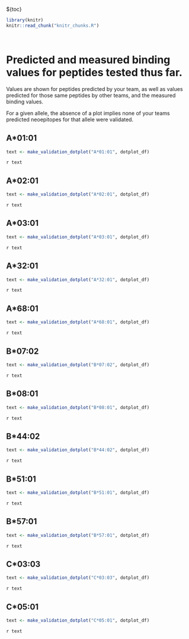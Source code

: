 ${toc}

```r
library(knitr)
knitr::read_chunk("knitr_chunks.R")
```

```r
```

```r
```

# Predicted and measured binding values for peptides tested thus far.
Values are shown for peptides predicted by your team, as well as values predicted for those same peptides by other teams, and the measured binding values.

For a given allele, the absence of a plot implies none of your teams predicted neoepitopes for that allele were validated.


## A*01:01
```r
text <- make_validation_dotplot("A*01:01", dotplot_df)
```
`r text`

## A*02:01
```r
text <- make_validation_dotplot("A*02:01", dotplot_df)
```
`r text`

## A*03:01
```r
text <- make_validation_dotplot("A*03:01", dotplot_df)
```
`r text`

## A*32:01
```r
text <- make_validation_dotplot("A*32:01", dotplot_df)
```
`r text`

## A*68:01
```r
text <- make_validation_dotplot("A*68:01", dotplot_df)
```
`r text`

## B*07:02
```r
text <- make_validation_dotplot("B*07:02", dotplot_df)
```
`r text`

## B*08:01
```r
text <- make_validation_dotplot("B*08:01", dotplot_df)
```
`r text`

## B*44:02
```r
text <- make_validation_dotplot("B*44:02", dotplot_df)
```
`r text`

## B*51:01
```r
text <- make_validation_dotplot("B*51:01", dotplot_df)
```
`r text`

## B*57:01
```r
text <- make_validation_dotplot("B*57:01", dotplot_df)
```
`r text`

## C*03:03
```r
text <- make_validation_dotplot("C*03:03", dotplot_df)
```
`r text`

## C*05:01
```r
text <- make_validation_dotplot("C*05:01", dotplot_df)
```
`r text`

